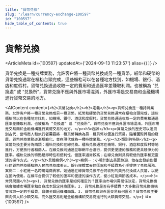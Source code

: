 ```yaml
---
title: "貨幣兑換"
slug: "/learn/currency-exchange-100597"
id: "100597"
hide_table_of_contents: true
---
```



# 貨幣兑換

<ArticleMeta id={100597} updatedAt={'2024-09-13 11:23:57'} alias={`[]`} />
<div className='border-solid border-b border-t-0 my-4 border-[var(--ifm-color-gray-300)]' />

貨幣兑換是一種持牌業務，允許客户將一種貨幣兑換成另一種貨幣。紙幣和硬幣的貨幣兑換通常在櫃枱台頭完成，這些櫃枱可以在各種地方找到，如機場、銀行、酒店和度假村。貨幣兑換通過收取一定的費用和通過匯率差賺取利潤。也被稱為 “兑換處” 或 “兑換所”，貨幣兑換不應與外匯市場混淆，外匯市場是交易商和金融機構進行貨幣交易的地方。

<AIContent content={`<h2>貨幣兑換</h2><h3>定義</h3><p>貨幣兑換是一種持牌業務，允許客户將一種貨幣兑換成另一種貨幣。紙幣和硬幣的貨幣兑換通常在櫃枱台頭完成，這些櫃枱可以在各種地方找到，如機場、銀行、酒店和度假村。貨幣兑換通過收取一定的費用和通過匯率差賺取利潤。也被稱為 “兑換處” 或 “兑換所”，貨幣兑換不應與外匯市場混淆，外匯市場是交易商和金融機構進行貨幣交易的地方。</p><h3>起源</h3><p>貨幣兑換的歷史可以追溯到古代，當時商人和旅行者需要將一種貨幣轉換為另一種貨幣以便進行貿易。隨着國際貿易的發展，貨幣兑換業務逐漸規範化，並在現代成為一種持牌業務。</p><h3>類別與特點</h3><p>貨幣兑換主要分為兩類：櫃枱兑換和在線兑換。櫃枱兑換通常在機場、銀行、酒店和度假村等地進行，方便旅行者和商人。在線兑換則通過互聯網平台進行，提供更便捷的服務和更具競爭力的匯率。櫃枱兑換的特點是即時性和便利性，但匯率通常較高；在線兑換則具有較低的匯率和更靈活的操作方式。</p><h3>具體案例</h3><p>案例一：小明計劃去美國旅遊，他在出發前到銀行的貨幣兑換櫃枱將人民幣兑換成美元。銀行根據當天的匯率和手續費為小明提供了兑換服務。案例二：小紅是一名跨境電商賣家，她通過在線貨幣兑換平台將收到的美元兑換成人民幣，以便在國內使用。在線平台提供了較低的匯率和便捷的操作方式，使小紅能夠節省成本。</p><h3>常見問題</h3><p>1. 貨幣兑換的匯率是如何確定的？匯率由市場供需關係決定，貨幣兑換機構會根據市場匯率和自身成本設定兑換匯率。2. 貨幣兑換是否有手續費？大多數貨幣兑換機構會收取一定的手續費，具體金額因機構而異。3. 貨幣兑換與外匯交易有何區別？貨幣兑換主要面向個人和小額交易，而外匯交易則是金融機構和交易商進行的大額貨幣交易。</p>`} id={100597} />
